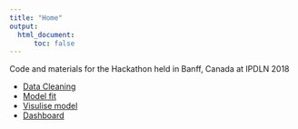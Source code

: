 ```yaml
---
title: "Home"
output:
  html_document:
      toc: false
---
```


Code and materials for the Hackathon held in Banff, Canada at IPDLN 2018

* [Data Cleaning](01_data-cleaning.html)
* [Model fit](05_expanded_model.html)
* [Visulise model](07_visualise_expanded_model.html)
* [Dashboard](08_dashboard.html)


